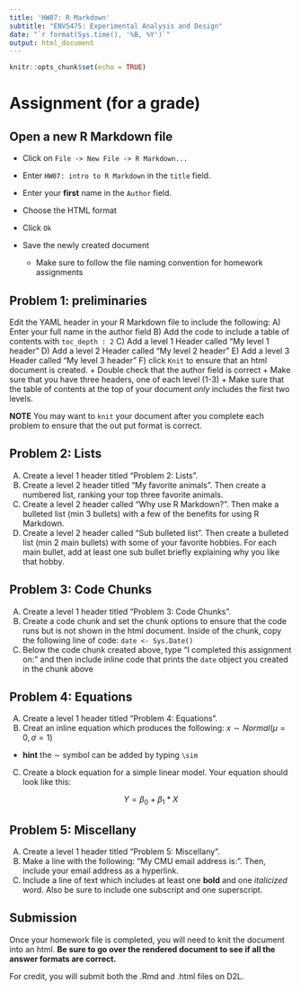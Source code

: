 ```yaml
---
title: 'HW07: R Markdown'
subtitle: "ENVS475: Experimental Analysis and Design"
date: "`r format(Sys.time(), '%B, %Y')`"
output: html_document
---
```


```r
knitr::opts_chunk$set(echo = TRUE)
```

# Assignment (for a grade)

## Open a new R Markdown file 

* Click on `File -> New File -> R Markdown...`

* Enter `HW07: intro to R Markdown` in the `title` field. 

* Enter your **first** name in the `Author` field.

* Choose the HTML format

* Click `Ok`

* Save the newly created document
  + Make sure to follow the file naming convention for homework assignments

## Problem 1: preliminaries
Edit the YAML header in your R Markdown file to include the following:
A) Enter your full name in the author field
B) Add the code to include a table of contents with `toc_depth : 2`
C) Add a level 1 Header called "My level 1 header"
D) Add a level 2 Header called "My level 2 header"
E) Add a level 3 Header called "My level 3 header"
F) click `Knit` to ensure that an html document is created. 
  + Double check that the author field is correct
  + Make sure that you have three headers, one of each level (1-3)
  + Make sure that the table of contents at the top of your document *only* includes the first two levels. 

**NOTE** You may want to `knit` your document after you complete each problem to ensure that the out put format is correct. 


## Problem 2: Lists
A) Create a level 1 header titled "Problem 2: Lists".
B) Create a level 2 header titled "My favorite animals". Then create a numbered list, ranking your top three favorite animals. 
C) Create a level 2 header called "Why use R Markdown?". Then make a bulleted list (min 3 bullets) with a few of the benefits for using R Markdown. 
D) Create a level 2 header called "Sub bulleted list". Then create a bulleted list (min 2 main bullets) with some of your favorite hobbies. For each main bullet, add at least one sub bullet briefly explaining why you like that hobby. 

## Problem 3: Code Chunks
A) Create a level 1 header titled "Problem 3: Code Chunks".
B) Create a code chunk and set the chunk options to ensure that the code runs but is not shown in the html document. Inside of the chunk, copy the following line of code: `date <- Sys.Date()`
C) Below the code chunk created above, type “I completed this assignment on: ” and then include inline code that prints the `date` object you created in the chunk above

## Problem 4: Equations
A) Create a level 1 header titled "Problem 4: Equations".
B) Creat an inline equation which produces the following: $x \sim Normal(\mu = 0, \sigma = 1)$
  + **hint** the $\sim$ symbol can be added by typing `\sim`
C) Create a block equation for a simple linear model. Your equation should look like this:

$$ Y = \beta_0 + \beta_1 * X $$

## Problem 5: Miscellany
A) Create a level 1 header titled "Problem 5: Miscellany".
B) Make a line with the following: "My CMU email address is: ". Then, include your email address as a hyperlink. 
C) Include a line of text which includes at least one **bold** and one *italicized* word. Also be sure to include one subscript and one superscript. 


## Submission

Once your homework file is completed, you will need to knit the document into an html. **Be sure to go over the rendered document to see if all the answer formats are correct.**

For credit, you will submit both the .Rmd and .html files on D2L. 